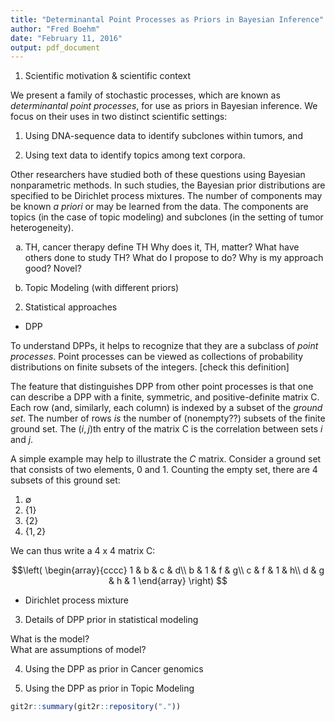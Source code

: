 ```yaml
---
title: "Determinantal Point Processes as Priors in Bayesian Inference" 
author: "Fred Boehm"
date: "February 11, 2016"
output: pdf_document
---
```


1. Scientific motivation & scientific context

We present a family of stochastic processes, which are known as *determinantal point processes*, for use as priors in Bayesian inference. We focus on their uses in two distinct scientific settings: 

1. Using DNA-sequence data to identify subclones within tumors, and

2. Using text data to identify topics among text corpora.

Other researchers have studied both of these questions using Bayesian nonparametric methods. In such studies, the Bayesian prior distributions are specified to be Dirichlet process mixtures. The number of components may be known *a priori* or may be learned from the data. The components are topics (in the case of topic modeling) and subclones (in the setting of tumor heterogeneity).




a. TH, cancer therapy
define TH
Why does it, TH, matter? 
What have others done to study TH? 
What do I propose to do? Why is my approach good? Novel? 

b. Topic Modeling (with different priors)

2. Statistical approaches

- DPP  

To understand DPPs, it helps to recognize that they are a subclass of *point processes*. Point processes can be viewed as collections of probability distributions on finite subsets of the integers. [check this definition]

The feature that distinguishes DPP from other point processes is that one can describe a DPP with a finite, symmetric, and positive-definite matrix C. Each row (and, similarly, each column) is indexed by a subset of the *ground set*. The number of rows *is* the number of (nonempty??) subsets of the finite ground set. The $(i,j)$th entry of the matrix C is the correlation between sets $i$ and $j$.

A simple example may help to illustrate the $C$ matrix. Consider a ground set that consists of two elements, 0 and 1. Counting the empty set, there are 4 subsets of this ground set:

1. $\emptyset$  
2. $\lbrace 1 \rbrace$  
3. $\lbrace 2 \rbrace$  
4. $\lbrace 1, 2 \rbrace$  

We can thus write a 4 x 4 matrix C:

$$\left( \begin{array}{cccc}
1 & b & c & d\\
b & 1 & f & g\\
c & f & 1 & h\\ 
d & g & h & 1
\end{array} \right) $$






- Dirichlet process mixture

3. Details of DPP prior in statistical modeling

What is the model?   
What are assumptions of model?   

4. Using the DPP as prior in Cancer genomics



5. Using the DPP as prior in Topic Modeling

```r
git2r::summary(git2r::repository("."))
```

